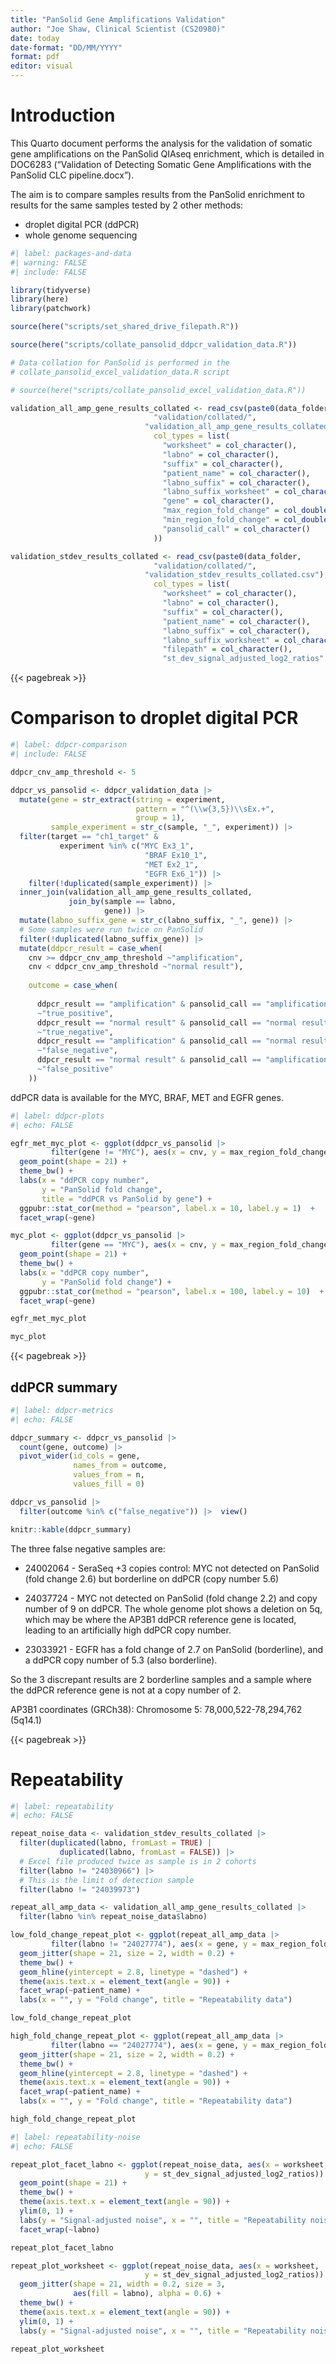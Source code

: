 ```yaml
---
title: "PanSolid Gene Amplifications Validation"
author: "Joe Shaw, Clinical Scientist (CS20980)"
date: today
date-format: "DD/MM/YYYY"
format: pdf
editor: visual
---
```


# Introduction

This Quarto document performs the analysis for the validation of somatic gene amplifications on the PanSolid QIAseq enrichment, which is detailed in DOC6283 ("Validation of Detecting Somatic Gene Amplifications with the PanSolid CLC pipeline.docx").

The aim is to compare samples results from the PanSolid enrichment to results for the same samples tested by 2 other methods:

-   droplet digital PCR (ddPCR)
-   whole genome sequencing

```r
#| label: packages-and-data
#| warning: FALSE
#| include: FALSE

library(tidyverse)
library(here)
library(patchwork)

source(here("scripts/set_shared_drive_filepath.R"))

source(here("scripts/collate_pansolid_ddpcr_validation_data.R"))

# Data collation for PanSolid is performed in the 
# collate_pansolid_excel_validation_data.R script

# source(here("scripts/collate_pansolid_excel_validation_data.R"))

validation_all_amp_gene_results_collated <- read_csv(paste0(data_folder, 
                                "validation/collated/",
                              "validation_all_amp_gene_results_collated.csv"),
                                col_types = list(
                                  "worksheet" = col_character(),
                                  "labno" = col_character(),
                                  "suffix" = col_character(),
                                  "patient_name" = col_character(),
                                  "labno_suffix" = col_character(),
                                  "labno_suffix_worksheet" = col_character(),
                                  "gene" = col_character(),
                                  "max_region_fold_change" = col_double(),
                                  "min_region_fold_change" = col_double(),
                                  "pansolid_call" = col_character()
                                ))

validation_stdev_results_collated <- read_csv(paste0(data_folder, 
                                "validation/collated/",
                              "validation_stdev_results_collated.csv"),
                                col_types = list(
                                  "worksheet" = col_character(),
                                  "labno" = col_character(),
                                  "suffix" = col_character(),
                                  "patient_name" = col_character(),
                                  "labno_suffix" = col_character(),
                                  "labno_suffix_worksheet" = col_character(),
                                  "filepath" = col_character(),
                                  "st_dev_signal_adjusted_log2_ratios" = col_double()))

```

{{< pagebreak >}}

# Comparison to droplet digital PCR

```r
#| label: ddpcr-comparison
#| include: FALSE

ddpcr_cnv_amp_threshold <- 5

ddpcr_vs_pansolid <- ddpcr_validation_data |> 
  mutate(gene = str_extract(string = experiment,
                            pattern = "^(\\w{3,5})\\sEx.+",
                            group = 1),
         sample_experiment = str_c(sample, "_", experiment)) |> 
  filter(target == "ch1_target" & 
           experiment %in% c("MYC Ex3_1",
                              "BRAF Ex10_1",
                              "MET Ex2_1",
                              "EGFR Ex6_1")) |> 
    filter(!duplicated(sample_experiment)) |>  
  inner_join(validation_all_amp_gene_results_collated,
             join_by(sample == labno, 
                     gene)) |> 
  mutate(labno_suffix_gene = str_c(labno_suffix, "_", gene)) |> 
  # Some samples were run twice on PanSolid
  filter(!duplicated(labno_suffix_gene)) |> 
  mutate(ddpcr_result = case_when(
    cnv >= ddpcr_cnv_amp_threshold ~"amplification",
    cnv < ddpcr_cnv_amp_threshold ~"normal result"),
    
    outcome = case_when(
      
      ddpcr_result == "amplification" & pansolid_call == "amplification" 
      ~"true_positive",
      ddpcr_result == "normal result" & pansolid_call == "normal result" 
      ~"true_negative",
      ddpcr_result == "amplification" & pansolid_call == "normal result"
      ~"false_negative",
      ddpcr_result == "normal result" & pansolid_call == "amplification" 
      ~"false_positive"
    ))

```

ddPCR data is available for the MYC, BRAF, MET and EGFR genes.

```r
#| label: ddpcr-plots
#| echo: FALSE

egfr_met_myc_plot <- ggplot(ddpcr_vs_pansolid |> 
         filter(gene != "MYC"), aes(x = cnv, y = max_region_fold_change)) +
  geom_point(shape = 21) +
  theme_bw() +
  labs(x = "ddPCR copy number",
       y = "PanSolid fold change",
       title = "ddPCR vs PanSolid by gene") +
  ggpubr::stat_cor(method = "pearson", label.x = 10, label.y = 1)  +
  facet_wrap(~gene)

myc_plot <- ggplot(ddpcr_vs_pansolid |> 
         filter(gene == "MYC"), aes(x = cnv, y = max_region_fold_change)) +
  geom_point(shape = 21) +
  theme_bw() +
  labs(x = "ddPCR copy number",
       y = "PanSolid fold change") +
  ggpubr::stat_cor(method = "pearson", label.x = 100, label.y = 10)  +
  facet_wrap(~gene)

egfr_met_myc_plot

myc_plot

```

{{< pagebreak >}}

## ddPCR summary

```r
#| label: ddpcr-metrics
#| echo: FALSE

ddpcr_summary <- ddpcr_vs_pansolid |> 
  count(gene, outcome) |> 
  pivot_wider(id_cols = gene,
              names_from = outcome,
              values_from = n,
              values_fill = 0)

ddpcr_vs_pansolid |> 
  filter(outcome %in% c("false_negative")) |>  view()

knitr::kable(ddpcr_summary)

```

The three false negative samples are:

- 24002064 - SeraSeq +3 copies control: MYC not detected on PanSolid (fold change 2.6) but borderline on ddPCR (copy number 5.6)

- 24037724 - MYC not detected on PanSolid (fold change 2.2) and copy number of 9 on ddPCR. The whole genome plot shows a deletion on 5q, which may be where the AP3B1 ddPCR reference gene is located, leading to an artificially high ddPCR copy number.

- 23033921 - EGFR has a fold change of 2.7 on PanSolid (borderline), and a ddPCR copy number of 5.3 (also borderline).

So the 3 discrepant results are 2 borderline samples and a sample where the ddPCR reference gene is not at a copy number of 2.

AP3B1 coordinates (GRCh38): Chromosome 5: 78,000,522-78,294,762 (5q14.1)

{{< pagebreak >}}

# Repeatability

```r
#| label: repeatability
#| echo: FALSE

repeat_noise_data <- validation_stdev_results_collated |> 
  filter(duplicated(labno, fromLast = TRUE) |
           duplicated(labno, fromLast = FALSE)) |> 
  # Excel file produced twice as sample is in 2 cohorts
  filter(labno != "24030966") |> 
  # This is the limit of detection sample
  filter(labno != "24039973")

repeat_all_amp_data <- validation_all_amp_gene_results_collated |> 
  filter(labno %in% repeat_noise_data$labno)

low_fold_change_repeat_plot <- ggplot(repeat_all_amp_data |> 
         filter(labno != "24027774"), aes(x = gene, y = max_region_fold_change)) +
  geom_jitter(shape = 21, size = 2, width = 0.2) +
  theme_bw() +
  geom_hline(yintercept = 2.8, linetype = "dashed") +
  theme(axis.text.x = element_text(angle = 90)) +
  facet_wrap(~patient_name) +
  labs(x = "", y = "Fold change", title = "Repeatability data")

low_fold_change_repeat_plot

high_fold_change_repeat_plot <- ggplot(repeat_all_amp_data |> 
         filter(labno == "24027774"), aes(x = gene, y = max_region_fold_change)) +
  geom_jitter(shape = 21, size = 2, width = 0.2) +
  theme_bw() +
  geom_hline(yintercept = 2.8, linetype = "dashed") +
  theme(axis.text.x = element_text(angle = 90)) +
  facet_wrap(~patient_name) +
  labs(x = "", y = "Fold change", title = "Repeatability data")

high_fold_change_repeat_plot

```

```r
#| label: repeatability-noise
#| echo: FALSE

repeat_plot_facet_labno <- ggplot(repeat_noise_data, aes(x = worksheet,
                              y = st_dev_signal_adjusted_log2_ratios)) +
  geom_point(shape = 21) +
  theme_bw() +
  theme(axis.text.x = element_text(angle = 90)) +
  ylim(0, 1) +
  labs(y = "Signal-adjusted noise", x = "", title = "Repeatability noise data") +
  facet_wrap(~labno)

repeat_plot_facet_labno

repeat_plot_worksheet <- ggplot(repeat_noise_data, aes(x = worksheet,
                              y = st_dev_signal_adjusted_log2_ratios)) +
  geom_jitter(shape = 21, width = 0.2, size = 3,
              aes(fill = labno), alpha = 0.6) +
  theme_bw() +
  theme(axis.text.x = element_text(angle = 90)) +
  ylim(0, 1) +
  labs(y = "Signal-adjusted noise", x = "", title = "Repeatability noise data")

repeat_plot_worksheet

```


